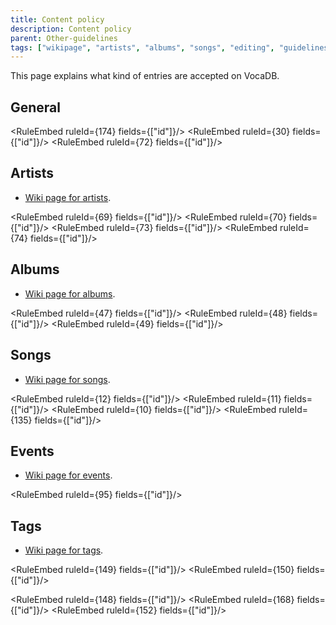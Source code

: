 ---
title: Content policy
description: Content policy
parent: Other-guidelines
tags: ["wikipage", "artists", "albums", "songs", "editing", "guidelines", "moderation", "tos", "documentation", "vocadb"]
---


This page explains what kind of entries are accepted on VocaDB.

## General

<RuleEmbed ruleId={174} fields={["id"]}/>
<RuleEmbed ruleId={30} fields={["id"]}/>
<RuleEmbed ruleId={72} fields={["id"]}/>

## Artists

- [Wiki page for artists](/docs/artists).

<RuleEmbed ruleId={69} fields={["id"]}/>
<RuleEmbed ruleId={70} fields={["id"]}/>
<RuleEmbed ruleId={73} fields={["id"]}/>
<RuleEmbed ruleId={74} fields={["id"]}/>

## Albums

- [Wiki page for albums](/docs/albums).

<RuleEmbed ruleId={47} fields={["id"]}/>
<RuleEmbed ruleId={48} fields={["id"]}/>
<RuleEmbed ruleId={49} fields={["id"]}/>

## Songs

- [Wiki page for songs](/docs/songs).

<RuleEmbed ruleId={12} fields={["id"]}/>
<RuleEmbed ruleId={11} fields={["id"]}/>
<RuleEmbed ruleId={10} fields={["id"]}/>
<RuleEmbed ruleId={135} fields={["id"]}/>

## Events

- [Wiki page for events](/docs/events).

<RuleEmbed ruleId={95} fields={["id"]}/>

## Tags

- [Wiki page for tags](/docs/tags).

<RuleEmbed ruleId={149} fields={["id"]}/>
<RuleEmbed ruleId={150} fields={["id"]}/>

<RuleEmbed ruleId={148} fields={["id"]}/>
<RuleEmbed ruleId={168} fields={["id"]}/>
<RuleEmbed ruleId={152} fields={["id"]}/>

